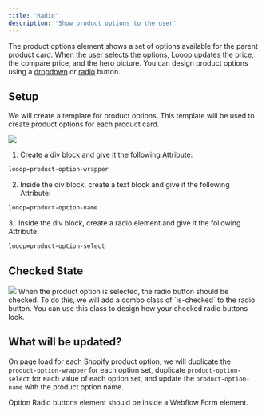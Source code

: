 ```yaml
---
title: 'Radio'
description: 'Show product options to the user'
---
```


The product options element shows a set of options available for the parent product card. When the user selects the options, Looop updates the price, the compare price, and the hero picture.
 You can design product options using a [dropdown](/webflow/productcard/options/dropdown) or [radio](/webflow/productcard/options/radio) button.

## Setup
We will create a template for product options. This template will be used to create product options for each product card. 


<Frame>
<img src="/images/radio options.jpg" />
</Frame>

1. Create a div block and give it the following Attribute:
```html
looop=product-option-wrapper
```
2. Inside the div block, create a text block and give it the following Attribute:
```html
looop=product-option-name
```
3.. Inside the div block, create a radio element and give it the following Attribute:
```html
looop=product-option-select
```

## Checked State
<Frame>
<img src="/images/radio options-checked.jpg" />
</Frame>
When the product option is selected, the radio button should be checked. To do this, we will add a combo class of `is-checked` to the radio button.
You can use this class to design how your checked radio buttons look.

## What will be updated?
On page load for each Shopify product option, we will duplicate the `product-option-wrapper` for each option set, duplicate `product-option-select` for each value of each option set, and update the `product-option-name` with the product option name.

<Warning>
Option Radio buttons element should be inside a Webflow Form element.
</Warning>